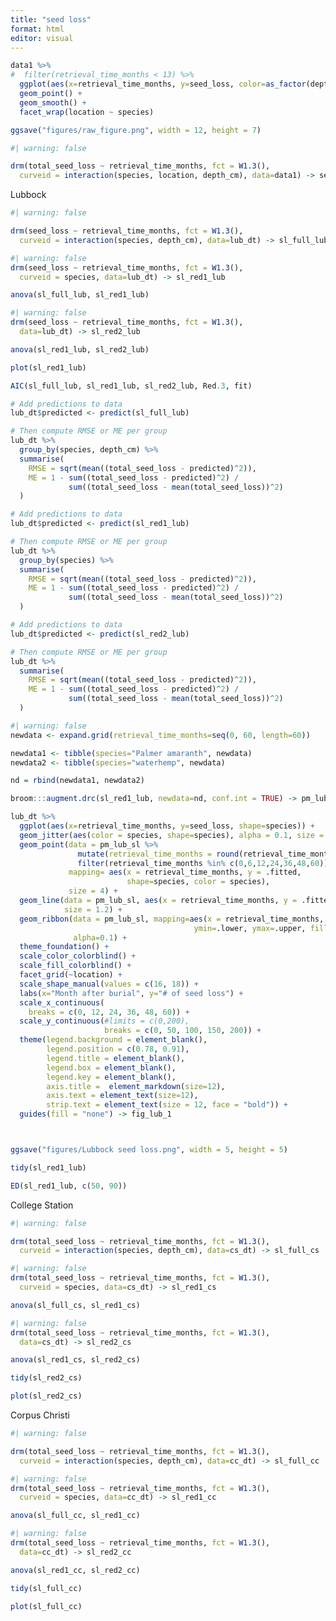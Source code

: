 ```yaml
---
title: "seed loss"
format: html
editor: visual
---
```








```r
data1 %>% 
#  filter(retrieval_time_months < 13) %>% 
  ggplot(aes(x=retrieval_time_months, y=seed_loss, color=as_factor(depth_cm))) +
  geom_point() +
  geom_smooth() +
  facet_wrap(location ~ species) 

ggsave("figures/raw_figure.png", width = 12, height = 7)
```



```r
#| warning: false

drm(total_seed_loss ~ retrieval_time_months, fct = W1.3(),
  curveid = interaction(species, location, depth_cm), data=data1) -> seed_loss
```




Lubbock

```r
#| warning: false

drm(seed_loss ~ retrieval_time_months, fct = W1.3(),
  curveid = interaction(species, depth_cm), data=lub_dt) -> sl_full_lub
```


```r
#| warning: false
drm(seed_loss ~ retrieval_time_months, fct = W1.3(),
  curveid = species, data=lub_dt) -> sl_red1_lub
```



```r
anova(sl_full_lub, sl_red1_lub)
```

```r
#| warning: false
drm(seed_loss ~ retrieval_time_months, fct = W1.3(),
  data=lub_dt) -> sl_red2_lub
```




```r
anova(sl_red1_lub, sl_red2_lub)
```








```r
plot(sl_red1_lub)
```


```r
AIC(sl_full_lub, sl_red1_lub, sl_red2_lub, Red.3, fit)
```


```r
# Add predictions to data
lub_dt$predicted <- predict(sl_full_lub)

# Then compute RMSE or ME per group
lub_dt %>%
  group_by(species, depth_cm) %>%
  summarise(
    RMSE = sqrt(mean((total_seed_loss - predicted)^2)),
    ME = 1 - sum((total_seed_loss - predicted)^2) /
             sum((total_seed_loss - mean(total_seed_loss))^2)
  )
```


```r
# Add predictions to data
lub_dt$predicted <- predict(sl_red1_lub)

# Then compute RMSE or ME per group
lub_dt %>%
  group_by(species) %>%
  summarise(
    RMSE = sqrt(mean((total_seed_loss - predicted)^2)),
    ME = 1 - sum((total_seed_loss - predicted)^2) /
             sum((total_seed_loss - mean(total_seed_loss))^2)
  )
```



```r
# Add predictions to data
lub_dt$predicted <- predict(sl_red2_lub)

# Then compute RMSE or ME per group
lub_dt %>%
  summarise(
    RMSE = sqrt(mean((total_seed_loss - predicted)^2)),
    ME = 1 - sum((total_seed_loss - predicted)^2) /
             sum((total_seed_loss - mean(total_seed_loss))^2)
  )
```



```r
#| warning: false
newdata <- expand.grid(retrieval_time_months=seq(0, 60, length=60))

newdata1 <- tibble(species="Palmer amaranth", newdata)
newdata2 <- tibble(species="waterhemp", newdata)

nd = rbind(newdata1, newdata2)

broom:::augment.drc(sl_red1_lub, newdata=nd, conf.int = TRUE) -> pm_lub_sl

```


```r
lub_dt %>% 
  ggplot(aes(x=retrieval_time_months, y=seed_loss, shape=species)) +
  geom_jitter(aes(color = species, shape=species), alpha = 0.1, size = 4) +
  geom_point(data = pm_lub_sl %>% 
               mutate(retrieval_time_months = round(retrieval_time_months,0)) %>% 
               filter(retrieval_time_months %in% c(0,6,12,24,36,48,60)), 
             mapping= aes(x = retrieval_time_months, y = .fitted, 
                          shape=species, color = species), 
             size = 4) +
  geom_line(data = pm_lub_sl, aes(x = retrieval_time_months, y = .fitted, color = species), 
            size = 1.2) +
  geom_ribbon(data = pm_lub_sl, mapping=aes(x = retrieval_time_months, y = .fitted, 
                                         ymin=.lower, ymax=.upper, fill = species), 
              alpha=0.1) +
  theme_foundation() +
  scale_color_colorblind() +
  scale_fill_colorblind() +
  facet_grid(~location) +
  scale_shape_manual(values = c(16, 18)) +
  labs(x="Month after burial", y="# of seed loss") +
  scale_x_continuous(
    breaks = c(0, 12, 24, 36, 48, 60)) +
  scale_y_continuous(#limits = c(0,200), 
                     breaks = c(0, 50, 100, 150, 200)) +
  theme(legend.background = element_blank(),
        legend.position = c(0.78, 0.91),
        legend.title = element_blank(),
        legend.box = element_blank(),
        legend.key = element_blank(),
        axis.title =  element_markdown(size=12),
        axis.text = element_text(size=12),
        strip.text = element_text(size = 12, face = "bold")) +
  guides(fill = "none") -> fig_lub_1



ggsave("figures/Lubbock seed loss.png", width = 5, height = 5)
```

```r
tidy(sl_red1_lub)
```


```r
ED(sl_red1_lub, c(50, 90))
```













College Station

```r
#| warning: false

drm(total_seed_loss ~ retrieval_time_months, fct = W1.3(),
  curveid = interaction(species, depth_cm), data=cs_dt) -> sl_full_cs
```


```r
#| warning: false
drm(total_seed_loss ~ retrieval_time_months, fct = W1.3(),
  curveid = species, data=cs_dt) -> sl_red1_cs
```


```r
anova(sl_full_cs, sl_red1_cs)
```


```r
#| warning: false
drm(total_seed_loss ~ retrieval_time_months, fct = W1.3(),
  data=cs_dt) -> sl_red2_cs
```


```r
anova(sl_red1_cs, sl_red2_cs)
```

```r
tidy(sl_red2_cs)
```



```r
plot(sl_red2_cs)
```





Corpus Christi

```r
#| warning: false

drm(total_seed_loss ~ retrieval_time_months, fct = W1.3(),
  curveid = interaction(species, depth_cm), data=cc_dt) -> sl_full_cc
```


```r
#| warning: false
drm(total_seed_loss ~ retrieval_time_months, fct = W1.3(),
  curveid = species, data=cc_dt) -> sl_red1_cc
```


```r
anova(sl_full_cc, sl_red1_cc)
```


```r
#| warning: false
drm(total_seed_loss ~ retrieval_time_months, fct = W1.3(),
  data=cc_dt) -> sl_red2_cc
```


```r
anova(sl_red1_cc, sl_red2_cc)
```



```r
tidy(sl_full_cc)
```



```r
plot(sl_full_cc)
```












